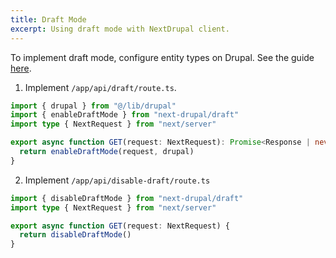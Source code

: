 ```yaml
---
title: Draft Mode
excerpt: Using draft mode with NextDrupal client.
---
```


To implement draft mode, configure entity types on Drupal. See the guide [here](/learn/draft-mode).

1. Implement `/app/api/draft/route.ts`.

```ts title=app/api/draft/route.ts
import { drupal } from "@/lib/drupal"
import { enableDraftMode } from "next-drupal/draft"
import type { NextRequest } from "next/server"

export async function GET(request: NextRequest): Promise<Response | never> {
  return enableDraftMode(request, drupal)
}
```

2. Implement `/app/api/disable-draft/route.ts`

```ts title=app/api/disable-draft/route.ts
import { disableDraftMode } from "next-drupal/draft"
import type { NextRequest } from "next/server"

export async function GET(request: NextRequest) {
  return disableDraftMode()
}
```
